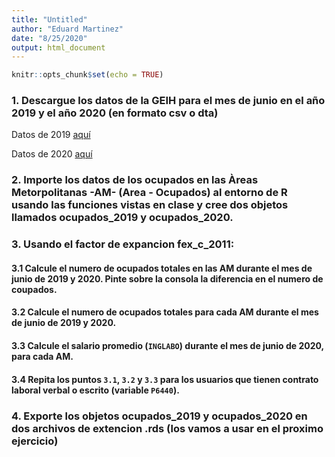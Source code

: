 ```yaml
---
title: "Untitled"
author: "Eduard Martinez"
date: "8/25/2020"
output: html_document
---
```


```r
knitr::opts_chunk$set(echo = TRUE)
```
 

### 1. Descargue los datos de la GEIH para el mes de junio en el año 2019 y el año 2020 (en formato csv o dta)

Datos de 2019 [aquí](http://microdatos.dane.gov.co/index.php/catalog/599/get_microdata)

Datos de 2020 [aquí](http://microdatos.dane.gov.co/index.php/catalog/659/get_microdata)

### 2. Importe los datos de los ocupados en las Àreas Metorpolitanas -AM- (**Area - Ocupados**) al entorno de R usando las funciones vistas en clase y cree dos objetos llamados ocupados_2019 y ocupados_2020.

### 3. Usando el factor de expancion **fex_c_2011**:

#### 3.1 Calcule el numero de ocupados totales en las AM durante el mes de junio de 2019 y 2020. Pinte sobre la consola la diferencia en el numero de coupados.

#### 3.2 Calcule el numero de ocupados totales para cada AM durante el mes de junio de 2019 y 2020.

#### 3.3 Calcule el salario promedio (```INGLABO```) durante el mes de junio de 2020, para cada AM.

#### 3.4 Repita los puntos ```3.1```, ```3.2``` y ```3.3``` para los usuarios que tienen contrato laboral verbal o escrito (variable ```P6440```).

### 4. Exporte los objetos ocupados_2019 y ocupados_2020 en dos archivos de extencion .rds (los vamos a usar en el proximo ejercicio)



